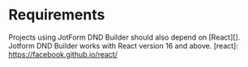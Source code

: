 <Meta title="Documentation/Getting Started/Requirements" />

# Requirements

Projects using JotForm DND Builder should also depend on [React][]. Jotform DND Builder works with React version 16 and above.
[react]: https://facebook.github.io/react/